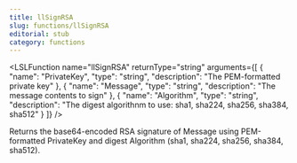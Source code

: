 ```yaml
---
title: llSignRSA
slug: functions/llSignRSA
editorial: stub
category: functions
---
```


<LSLFunction
	name="llSignRSA"
	returnType="string"
	arguments={[
	{
		"name": "PrivateKey",
		"type": "string",
		"description": "The PEM-formatted private key"
	},
	{
		"name": "Message",
		"type": "string",
		"description": "The message contents to sign"
	},
	{
		"name": "Algorithm",
		"type": "string",
		"description": "The digest algorithnm to use: sha1, sha224, sha256, sha384, sha512"
	}
]}
/>

Returns the base64-encoded RSA signature of Message using PEM-formatted PrivateKey and digest Algorithm (sha1, sha224, sha256, sha384, sha512).
